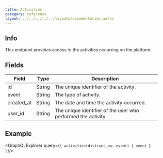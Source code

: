 ```yaml
---
title: Activities
category: reference
layout: ../../../../../layouts/documentation.astro
---
```




## Info
This endpoint provides access to the activities occurring on the platform.

## Fields

<table>
    <thead>
    <tr>
        <th>Field</th>
        <th>Type</th>
        <th>Description</th>
    </tr>
    </thead>
    <tbody>
    <tr>
        <td>id</td>
        <td>String</td>
        <td>The unique identifier of the activity.</td>
    </tr>
    <tr>
        <td>event</td>
        <td>String</td>
        <td>The type of activity.</td>
    </tr>
    <tr>
        <td>created_at</td>
        <td>String</td>
        <td>The date and time the activity occurred.</td>
    </tr>
    <tr>
        <td>user_id</td>
        <td>String</td>
        <td>The unique identifier of the user who performed the activity.</td>
    </tr>
    </tbody>
</table>

## Example
<GraphQLExplorer query={`{
    activities(distinct_on: event) {
        event
    }
}`}/>

